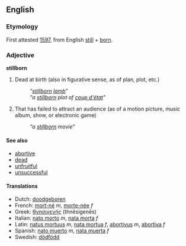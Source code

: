 ==English==
===Etymology===
First attested [[w:1597|1597]], from English [[still]] + [[born]].

===Adjective===
'''stillborn'''
#Dead at birth (also in figurative sense, as of plan, plot, etc.)
#: ''"[[stillborn]] [[lamb]]"''
#: ''"a [[stillborn]] plot of [[coup d'état]]"''
#That has failed to attract an audience (as of a motion picture, music album, show, or electronic game)
#: ''"a [[stillborn]] movie"''

====See also====
*[[abortive]]
*[[dead]]
*[[unfruitful]]
*[[unsuccessful]]

====Translations====
*Dutch: [[doodgeboren]]
*French: [[mort-né]] ''m'', [[morte-née]] ''f''
*Greek: [[θνησιγενής]] (thnēsigenēs)
*Italian: [[nato morto]] ''m'', [[nata morta]] ''f''
*Latin: [[natus mortuus]] ''m'', [[nata mortua]] ''f'', [[abortivus]] ''m'', [[abortiva]] ''f''
*Spanish: [[nato muerto]] ''m'', [[nata muerta]] ''f''
*Swedish: [[dödfödd]]